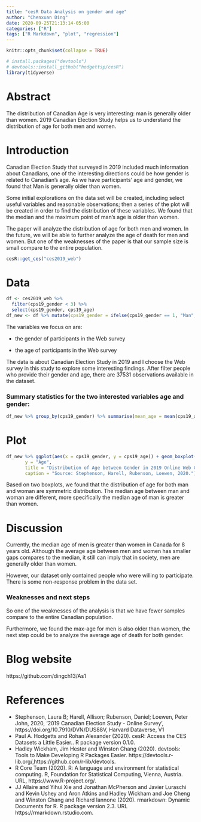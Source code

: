 ```yaml
---
title: "cesR Data Analysis on gender and age"
author: "Chenxuan Ding"
date: 2020-09-25T21:13:14-05:00
categories: ["R"]
tags: ["R Markdown", "plot", "regression"]
---
```


```r
knitr::opts_chunk$set(collapse = TRUE)
```

```r
# install.packages("devtools")
# devtools::install_github("hodgettsp/cesR")
library(tidyverse) 

```

# Abstract
The distribution of Canadian Age is very interesting: man is generally older than women. 2019 Canadian Election Study helps us to understand the distribution of age for both men and women.


# Introduction

Canadian Election Study that surveyed in 2019 included much information about Canadians, one of the interesting directions could be how gender is related to Canadian's age. As we have participants' age and gender, we found that Man is generally older than women.

Some initial explorations on the data set will be created, including select useful variables and reasonable observations; then a series of the plot will be created in order to find the distribution of these variables. We found that the median and the maximum point of man's age is older than women.

The paper will analyze the distribution of age for both men and women. In the future, we will be able to further analyze the age of death for men and women. But one of the weaknesses of the paper is that our sample size is small compare to the entire population.


```r
cesR::get_ces("ces2019_web")
```

# Data


```r
df <- ces2019_web %>% 
  filter(cps19_gender < 3) %>% 
  select(cps19_gender, cps19_age)
df_new <- df %>% mutate(cps19_gender = ifelse(cps19_gender == 1, "Man", "Woman"))
```

The variables we focus on are:

- the gender of participants in the Web survey

- the age of participants in the Web survey

The data is about Canadian Election Study in 2019 and I choose the Web survey in this study to explore some interesting findings. After filter people who provide their gender and age, there are 37531 observations available in the dataset.

### Summary statistics for the two interested variables age and gender:

```r
df_new %>% group_by(cps19_gender) %>% summarise(mean_age = mean(cps19_age), median_age= median(cps19_age))
```


# Plot

```r
df_new %>% ggplot(aes(x = cps19_gender, y = cps19_age)) + geom_boxplot() + theme_bw() +  labs(x = "Gender",
       y = "Age",
       title = "Distribution of Age between Gender in 2019 Online Web CES",
       caption = "Source: Stephenson, Harell, Rubenson, Loewen, 2020.")

```


Based on two boxplots, we found that the distribution of age for both man and woman are symmetric distribution. The median age between man and woman are different, more specifically the median age of man is greater than women.


# Discussion

Currently, the median age of men is greater than women in Canada for 8 years old.  Although the average age between men and women has smaller gaps compares to the median, it still can imply that in society, men are generally older than women.

However, our dataset only contained people who were willing to participate. There is some non-response problem in the data set.

### Weaknesses and next steps

So one of the weaknesses of the analysis is that we have fewer samples compare to the entire Canadian population.

Furthermore, we found the max-age for men is also older than women, the next step could be to analyze the average age of death for both gender.

# Blog website

https://github.com/dingch13/As1

# References

- Stephenson, Laura B; Harell, Allison; Rubenson, Daniel; Loewen, Peter John, 2020, '2019 Canadian Election Study - Online Survey', https://doi.org/10.7910/DVN/DUS88V, Harvard Dataverse, V1
- Paul A. Hodgetts and Rohan Alexander (2020). cesR: Access the CES Datasets a Little Easier.. R package version 0.1.0.
-  Hadley Wickham, Jim Hester and Winston Chang (2020). devtools: Tools to Make Developing R Packages Easier. https://devtools.r-lib.org/,https://github.com/r-lib/devtools.
- R Core Team (2020). R: A language and environment for statistical computing. R, Foundation for Statistical Computing, Vienna, Austria. URL, https://www.R-project.org/.
- JJ Allaire and Yihui Xie and Jonathan McPherson and Javier Luraschi and Kevin Ushey and Aron Atkins and Hadley Wickham and Joe Cheng and Winston Chang and Richard Iannone (2020). rmarkdown: Dynamic Documents for R. R package version 2.3. URL https://rmarkdown.rstudio.com.

